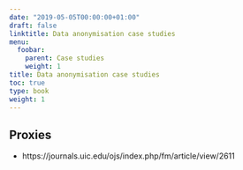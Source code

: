 ```yaml
---
date: "2019-05-05T00:00:00+01:00"
draft: false
linktitle: Data anonymisation case studies
menu:
  foobar:
    parent: Case studies
    weight: 1
title: Data anonymisation case studies
toc: true
type: book
weight: 1
---
```


## Proxies

- https://journals.uic.edu/ojs/index.php/fm/article/view/2611

